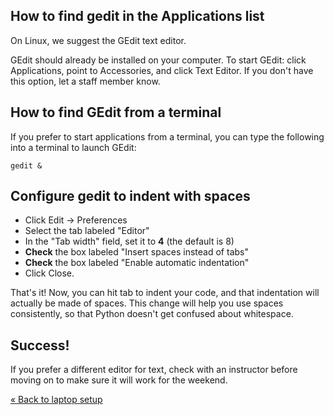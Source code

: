 == How to find gedit in the Applications list ==

On Linux, we suggest the GEdit text editor. 

GEdit should already be installed on your computer. To start GEdit: click Applications, point to Accessories, and click Text Editor. If you don't have this option, let a staff member know.

== How to find GEdit from a terminal ==

If you prefer to start applications from a terminal, you can type the following into a terminal to launch GEdit:

<pre>
gedit &
</pre>

== Configure gedit to indent with spaces ==

* Click Edit -> Preferences
* Select the tab labeled "Editor"
* In the "Tab width" field, set it to '''4''' (the default is 8)
* '''Check''' the box labeled "Insert spaces instead of tabs"
* '''Check''' the box labeled "Enable automatic indentation"
* Click Close.

That's it! Now, you can hit tab to indent your code, and that indentation will actually be made of spaces. This change will help you use spaces consistently, so that Python doesn't get confused about whitespace.

== Success! ==

If you prefer a different editor for text, check with an instructor before moving on to make sure it will work for the weekend.

[[laptop setup|&laquo; Back to laptop setup]]
